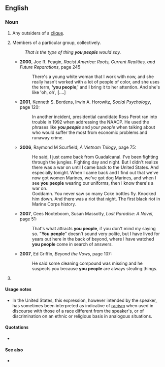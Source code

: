 ==English==

===Noun===
{{en-plural noun}}

# {{lb|en|pejorative}} Any outsiders of a [[clique]].
# Members of a particular group, collectively.
#: ''That is the type of thing '''you people''' would say.''
#* '''2000''', Joe R. Feagin, ''Racist America: Roots, Current Realities, and Future Reparations'', page 245
#*: There's a young white woman that I work with now, and she really hasn't worked with a lot of people of color, and she uses the term, ''''you people''',' and I bring it to her attention. And she's like 'oh, oh', [....]
#* '''2001''', Kenneth S. Bordens, Irwin A. Horowitz, ''Social Psychology'', page 120:
#*: In another incident, presidential candidate Ross Perot ran into trouble in 1992 when addressing the NAACP. He used the phrases like '''''you people''''' and ''your people'' when talking about who would suffer the most from economic problems and runaway crime.
#* '''2006''', Raymond M Scurfield, ''A Vietnam Trilogy'', page 75:
#*: He said, I just came back from Guadalcanal. I've been fighting through the jungles. Fighting day and night. But I didn't realize there was a war on until I came back to the United States. And especially tonight. When I came back and I find out that we've now got women Marines, we've got dog Marines, and when I see '''you people''' wearing our uniforms, then I know there's a war on.
#*: Goddamn. You never saw so many Coke bottles fly. Knocked him down. And there was a riot that night. The first black riot in Marine Corps history.
#* '''2007''', Cees Nooteboom, Susan Massotty, ''Lost Paradise: A Novel'', page 51:
#*: That's what attracts '''you people''', if you don't mind my saying so. "'''You people'''" doesn't sound very polite, but I have lived for years out here in the back of beyond, where I have watched '''you people''' come in search of answers.
#* '''2007''', Ed Griffin, ''Beyond the Vows'', page 107:
#*: He said some cleaning compound was missing and he suspects you because '''you people''' are always stealing things.
# {{lb|en|US|dialectal}} {{plural of|en|you}}

====Usage notes====
* In the United States, this expression, however intended by the speaker, has sometimes been interpreted as indicative of [[racism]] when used in discourse with those of a race different from the speaker's, or of discrimination on an ethnic or religious basis in analogous situations.

====Quotations====
* {{seeCites|en}}

====See also====
*{{l|en|those people}}